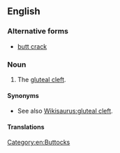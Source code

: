 ==English==

===Alternative forms===
* [[butt crack]]

===Noun===
{{en-noun}}

# {{context|US|vulgar|slang|lang=en}} The [[gluteal cleft]].

====Synonyms====
* See also [[Wikisaurus:gluteal cleft]].

====Translations====
{{trans-see|gluteal cleft}}

[[Category:en:Buttocks]]